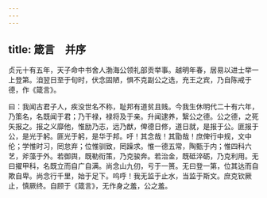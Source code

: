 ```yaml
---
---
---
```

title: 箴言　并序
---



贞元十有五年，天子命中书舍人渤海公领礼部贡举事。越明年春，居易以进士举一上登第。洎翌日至于旬时，伏念固陋，惧不克副公之选，充王之宾，乃自陈戒于德，作《箴言》。

曰：我闻古君子人，疾没世名不称，耻邦有道贫且贱。今我生休明代二十有六年，乃策名，名既闻于君；乃干禄，禄将及于亲。升闻逮养，繄公之德。公之德，之死矢报之。报之义靡他，惟励乃志，远乃猷，俾德日修，道日就，是报于公。匪报于公，是光于躬。匪光于躬，是华于邦。吁！其念哉！其勖哉！庶俾行中规，文中伦；学惟时习，罔怠弃；位惟驯致，罔躁求。惟一德五常，陶甄于内；惟四科六艺，斧藻于外。若御舆，既勒衔策，乃克骏奔。若治金，既砥淬砺，乃克利用。无曰擢甲科，名既立而自广自满。尚念山九仞，亏于一篑。无曰登一第，位其达而自欺自卑。尚念行千里，始于足下。呜呼！我无监于止水，当监于斯文。庶克钦厥止，慎厥终。自顾于《箴言》，无作身之羞，公之羞。